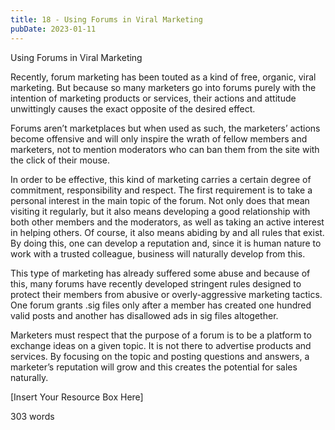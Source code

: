 ```yaml
---
title: 18 - Using Forums in Viral Marketing
pubDate: 2023-01-11
---
```


Using Forums in Viral Marketing


Recently, forum marketing has been touted as a kind of free, organic, viral marketing. But because so many marketers go into forums purely with the intention of marketing products or services, their actions and attitude unwittingly causes the exact opposite of the desired effect.

Forums aren’t marketplaces but when used as such, the marketers’ actions become offensive and will only inspire the wrath of fellow members and marketers, not to mention moderators who can ban them from the site with the click of their mouse.

In order to be effective, this kind of marketing carries a certain degree of commitment, responsibility and respect. The first requirement is to take a personal interest in the main topic of the forum. Not only does that mean visiting it regularly, but it also means developing a good relationship with both other members and the moderators, as well as taking an active interest in helping others. Of course, it also means abiding by and all rules that exist. By doing this, one can develop a reputation and, since it is human nature to work with a trusted colleague, business will naturally develop from this.

This type of marketing has already suffered some abuse and because of this, many forums have recently developed stringent rules designed to protect their members from abusive or overly-aggressive marketing tactics. One forum grants .sig files only after a member has created one hundred valid posts and another has disallowed ads in sig files altogether. 

Marketers must respect that the purpose of a forum is to be a platform to exchange ideas on a given topic. It is not there to advertise products and services. By focusing on the topic and posting questions and answers, a marketer’s reputation will grow and this creates the potential for sales naturally. 

[Insert Your Resource Box Here]

303 words